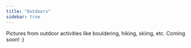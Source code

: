 ```yaml
---
title: "Outdoors"
sidebar: true
---
```


Pictures from outdoor activities like bouldering, hiking, skiing, etc. Coming soon! :)